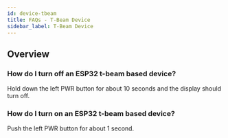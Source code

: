 ```yaml
---
id: device-tbeam
title: FAQs - T-Beam Device
sidebar_label: T-Beam Device
---
```


## Overview

### How do I turn off an ESP32 t-beam based device?

Hold down the left PWR button for about 10 seconds and the display should turn off.

### How do I turn on an ESP32 t-beam based device?

Push the left PWR button for about 1 second.
